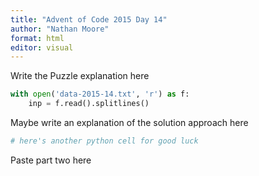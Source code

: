 ```yaml
---
title: "Advent of Code 2015 Day 14"
author: "Nathan Moore"
format: html
editor: visual
---
```


Write the Puzzle explanation here

```python

with open('data-2015-14.txt', 'r') as f:
    inp = f.read().splitlines()

```

Maybe write an explanation of the solution approach here

```python
# here's another python cell for good luck

```

Paste part two here
